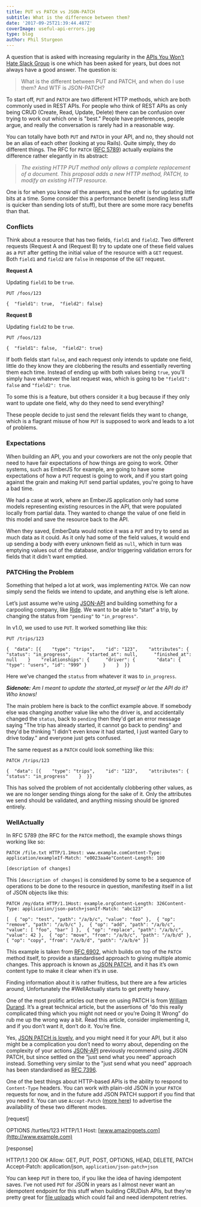 ```yaml
---
title: PUT vs PATCH vs JSON-PATCH
subtitle: What is the difference between them?
date: '2017-09-25T21:39:44.487Z'
coverImage: useful-api-errors.jpg
type: blog
author: Phil Sturgeon
---
```


A question that is asked with increasing regularity in the [APIs You Won’t Hate Slack Group](https://slack.apisyouwonthate.com/) is one which has been asked for years, but does not always have a good answer. The question is:

> What is the different between PUT and PATCH, and when do I use them? And WTF is JSON-PATCH?

To start off, `PUT` and `PATCH` are two different HTTP methods, which are both commonly used in REST APIs. For people who think of REST APIs as only being CRUD (Create, Read, Update, Delete) there can be confusion over trying to work out which one is "best." People have preferences, people argue, and really the conversation is rarely had in a reasonable way.

You can totally have both `PUT` and `PATCH` in your API, and no, they should not be an alias of each other (looking at you Rails). Quite simply, they do different things. The RFC for `PATCH` ([RFC 5789](https://tools.ietf.org/html/rfc5789)) actually explains the difference rather elegantly in its abstract:

> _The existing HTTP PUT method only allows a complete replacement of a document. This proposal adds a new HTTP method, PATCH, to modify an existing HTTP resource._

One is for when you know _all_ the answers, and the other is for updating little bits at a time. Some consider this a performance benefit (sending less stuff is quicker than sending lots of stuff), but there are some more racy benefits than that.

### Conflicts

Think about a resource that has two fields, `field1` and `field2`. Two different requests (Request A and (Request B) try to update one of these field values as a `PUT` after getting the initial value of the resource with a `GET` request. Both `field1` and `field2` are `false` in response of the `GET` request.

**Request A**

Updating `field1` to be `true`.

```
PUT /foos/123
```

```
{  "field1": true,  "field2": false}
```

**Request B**

Updating `field2` to be `true`.

```
PUT /foos/123
```

```
{  "field1": false,  "field2": true}
```

If both fields start `false`, and each request only intends to update one field, little do they know they are clobbering the results and essentially reverting them each time. Instead of ending up with both values being `true`, you'll simply have whatever the last request was, which is going to be `"field1": false` and `"field2": true`.

To some this is a feature, but others consider it a bug because if they only want to update one field, why do they need to send everything?

These people decide to just send the relevant fields they want to change, which is a flagrant misuse of how `PUT` is supposed to work and leads to a lot of problems.

### Expectations

When building an API, you and your coworkers are not the only people that need to have fair expectations of how things are going to work. Other systems, such as EmberJS for example, are going to have some expectations of how a `PUT` request is going to work, and if you start going against the grain and making `PUT` send partial updates, you're going to have a bad time.

We had a case at work, where an EmberJS application only had some models representing existing resources in the API, that were populated locally from partial data. They wanted to change the value of one field in this model and save the resource back to the API.

When they saved, EmberData would notice it was a `PUT` and try to send as much data as it could. As it only had some of the field values, it would end up sending a body with every unknown field as `null`, which in turn was emptying values out of the database, and/or triggering validation errors for fields that it didn't want emptied.

### PATCHing the Problem

Something that helped a lot at work, was implementing `PATCH`. We can now simply send the fields we intend to update, and anything else is left alone.

Let’s just assume we’re using [JSON-API](http://jsonapi.org/) and building something for a carpooling company, like [Ride](https://ride.com/). We want to be able to “start” a trip, by changing the status from `"pending"` to `"in_progress"`.

In v1.0, we used to use `PUT`. It worked something like this:

```
PUT /trips/123
```

```
{  "data": [{    "type": "trips",    "id": "123",    "attributes": {      "status": "in_progress",      "started_at": null,      "finished_at": null    }    "relationships": {      "driver": {        "data": { "type": "users", "id": "999" }      }    }  }}
```

Here we’ve changed the `status` from whatever it was to `in_progress`.

**_Sidenote:_** _Am I meant to update the started\_at myself or let the API do it? Who knows!_

The main problem here is back to the conflict example above. If somebody else was changing another value like who the driver is, and accidentally changed the `status`, back to `pending` then they'd get an error message saying "The trip has already started, it cannot go back to pending" and they'd be thinking "I didn't even know it had started, I just wanted Gary to drive today." and everyone just gets confused.

The same request as a `PATCH` could look something like this:

```
PATCH /trips/123
```

```
{  "data": [{    "type": "trips",    "id": "123",    "attributes": {      "status": "in_progress"    }  }}
```

This has solved the problem of not accidentally clobbering other values, as we are no longer sending things along for the sake of it. Only the attributes we send should be validated, and anything missing should be ignored entirely.

### WellActually

In RFC 5789 (the RFC for the `PATCH` method), the example shows things working like so:

```
PATCH /file.txt HTTP/1.1Host: www.example.comContent-Type: application/exampleIf-Match: "e0023aa4e"Content-Length: 100
```

```
[description of changes]
```

This `[description of changes]` is considered by some to be a sequence of operations to be done to the resource in question, manifesting itself in a list of JSON objects like this:

```
PATCH /my/data HTTP/1.1Host: example.orgContent-Length: 326Content-Type: application/json-patch+jsonIf-Match: "abc123"
```

```
[  { "op": "test", "path": "/a/b/c", "value": "foo" },  { "op": "remove", "path": "/a/b/c" },  { "op": "add", "path": "/a/b/c", "value": [ "foo", "bar" ] },  { "op": "replace", "path": "/a/b/c", "value": 42 },  { "op": "move", "from": "/a/b/c", "path": "/a/b/d" },  { "op": "copy", "from": "/a/b/d", "path": "/a/b/e" }]
```

This example is taken from [RFC 6902](https://tools.ietf.org/html/rfc6902), which builds on top of the `PATCH` method itself, to provide a standardised approach to giving multiple atomic changes. This approach is known as [JSON PATCH](http://jsonpatch.com/), and it has it’s own content type to make it clear when it’s in use.

Finding information about it is rather fruitless, but there are a few articles around, Unfortunately the #WellActually starts to get pretty heavy.

One of the most prolific articles out there on using PATCH is from [William Durand](http://williamdurand.fr/2014/02/14/please-do-not-patch-like-an-idiot/). It’s a great technical article, but the assertions of “do this really complicated thing which you might not need or you’re Doing It Wrong” do rub me up the wrong way a bit. Read this article, consider implementing it, and if you don’t want it, don’t do it. You’re fine.

Yes, [JSON PATCH is lovely](https://www.mnot.net/blog/2012/09/05/patch), and you might need it for your API, but it also might be a complication you don’t need to worry about, depending on the complexity of your actions [JSON-API](http://jsonapi.org/) previously recommend using JSON PATCH, but since settled on the “just send what you need” approach instead. Something very similar to the "just send what you need" approach has been standardised as [RFC 7396](https://tools.ietf.org/html/rfc7396).

One of the best things about HTTP-based APIs is the ability to respond to `Content-Type` headers. You can work with plain-old JSON in your `PATCH` requests for now, and in the future add JSON PATCH support if you find that you need it. You can use `Accept-Patch` ([more here](https://tools.ietf.org/html/rfc7396)) to advertise the availability of these two different modes.

\[request\]

OPTIONS /turtles/123 HTTP/1.1
Host: [www.amazingpets.com](http://www.example.com)

\[response\]

HTTP/1.1 200 OK
Allow: GET, PUT, POST, OPTIONS, HEAD, DELETE, PATCH
Accept-Patch: application/json, `application/json-patch+json`

You can keep `PUT` in there too, if you like the idea of having idempotent saves. I’ve not used `PUT` for JSON in years as I almost never want an idempotent endpoint for this stuff when building CRUDish APIs, but they're pretty great for [file uploads](https://philsturgeon.uk/2016/01/04/http-rest-api-file-uploads/) which could fail and need idempotent retries.